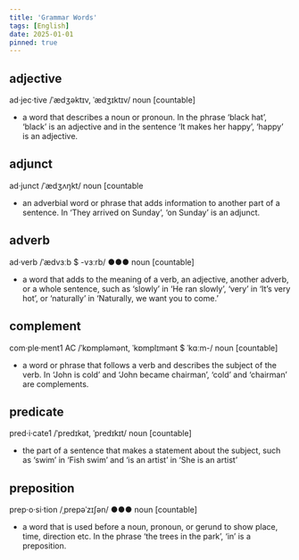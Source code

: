 ```yaml
---
title: 'Grammar Words'
tags: [English]
date: 2025-01-01
pinned: true
---
```


## adjective

ad·jec·tive /ˈædʒəktɪv, ˈædʒɪktɪv/ noun [countable]

- a word that describes a noun or pronoun. In the phrase ‘black hat’, ‘black’ is
  an adjective and in the sentence ‘It makes her happy’, ‘happy’ is an adjective.

## adjunct

ad‧junct /ˈædʒʌŋkt/ noun [countable

- an adverbial word or phrase that adds information to another part of a
  sentence. In ‘They arrived on Sunday’, ‘on Sunday’ is an adjunct.

## adverb

ad‧verb /ˈædvɜːb $ -vɜːrb/ ●●● noun [countable]

- a word that adds to the meaning of a verb, an adjective, another adverb, or a
  whole sentence, such as ‘slowly’ in ‘He ran slowly’, ‘very’ in ‘It’s very hot’,
  or ‘naturally’ in ‘Naturally, we want you to come.’

## complement

com·ple·ment1 AC /ˈkɒmpləmənt, ˈkɒmplɪmənt $ ˈkɑːm-/ noun [countable]

- a word or phrase that follows a verb and describes the subject of the verb. In
  ‘John is cold’ and ‘John became chairman’, ‘cold’ and ‘chairman’ are
  complements.

## predicate

pred·i·cate1 /ˈpredɪkət, ˈpredɪkɪt/ noun [countable]

- the part of a sentence that makes a statement about the subject, such as
  ‘swim’ in ‘Fish swim’ and ‘is an artist’ in ‘She is an artist’

## preposition

prep‧o‧si‧tion /ˌprepəˈzɪʃən/ ●●● noun [countable]

- a word that is used before a noun, pronoun, or gerund to show place, time,
  direction etc. In the phrase ‘the trees in the park’, ‘in’ is a preposition.
